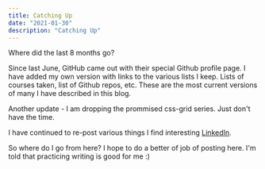 ```yaml
---
title: Catching Up
date: "2021-01-30"
description: "Catching Up"
---
```


Where did the last 8 months go?

Since last June, GitHub came out with their special Github profile page.  I have added my own version with links to the various lists I keep.  Lists of courses taken, list of Github repos, etc.  These are the most current 
versions of many I have described in this blog.

Another update - I am dropping the prommised css-grid series.  Just don't have the time.

I have continued to re-post various things I find interesting [LinkedIn](https://www.linkedin.com/in/al-piepho-fw-sw-engineer/).

So where do I go from here?  I hope to do a better of job of posting here.  I'm told that practicing writing is good for me :)

